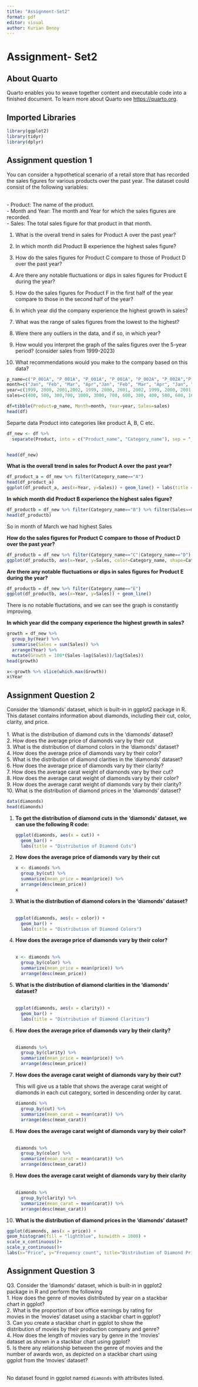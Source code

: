 ---
title: "Assignment-Set2"
format: pdf
editor: visual
author: Kurian Benoy
---

# Assignment- Set2

## About Quarto

Quarto enables you to weave together content and executable code into a finished document. To learn more about Quarto see <https://quarto.org>.

## Imported Libraries

```{r}
library(ggplot2)
library(tidyr)
library(dplyr)
```

## Assignment question 1

You can consider a hypothetical scenario of a retail store that has recorded the sales figures for various products over the past year. The dataset could consist of the following variables:

\
- Product: The name of the product.\
- Month and Year: The month and Year for which the sales figures are recorded.\
- Sales: The total sales figure for that product in that month.

1.  What is the overall trend in sales for Product A over the past year?

2.  In which month did Product B experience the highest sales figure?

3.  How do the sales figures for Product C compare to those of Product D over the past year?

4.  Are there any notable fluctuations or dips in sales figures for Product E during the year?

5.  How do the sales figures for Product F in the first half of the year compare to those in the second half of the year?

6.  In which year did the company experience the highest growth in sales?

7.  What was the range of sales figures from the lowest to the highest?

8.  Were there any outliers in the data, and if so, in which year?

9.  How would you interpret the graph of the sales figures over the 5-year period? (consider sales from 1999-2023)

10. What recommendations would you make to the company based on this data?

```{r}
p_name=c("P_001A", "P_001A", "P_001A", "P_001A", "P_002A", "P_002A","P_002B", "P_002B", "P_002C", "P_002C","P_002C", "P_002C", "P_002D", "P_002D","P_002D", "P_002D", "P_002E", "P_002E","P_002E", "P_002E")
month=c("Jan", "Feb", "Mar", "Apr","Jan", "Feb", "Mar", "Apr", "Jan", "Feb", "Mar", "Apr", "Jan", "Feb", "Mar", "Apr",  "Jan", "Feb", "Mar", "Apr")
year=c(1999, 2000, 2001,2002, 1999, 2000, 2001, 2002, 1999, 2000, 2001, 2002, 1999, 2000, 2001, 2002, 1999, 2000, 2001, 2002)
sales=c(400, 500, 300,700, 1000, 3000, 700, 600, 300, 400, 500, 600, 1000, 500, 200, 2000, 100, 120, 140, 160)

df=tibble(Product=p_name, Month=month, Year=year, Sales=sales)
head(df)
```

Separte data Product into categories like product A, B, C etc.

```{r}
df_new <- df %>%
  separate(Product, into = c("Product_name", "Category_name"), sep = "_") %>%   mutate(Product_name = paste0(substr(Product_name, 1, 1), substr(Category_name, 0,3)), Category_name=substr(Category_name, 4,4))


head(df_new)

```

**What is the overall trend in sales for Product A over the past year?**

```{r}
df_product_a = df_new %>% filter(Category_name=="A")
head(df_product_a)
ggplot(df_product_a, aes(x=Year, y=Sales)) + geom_line() + labs(title = "Sales of Product A over years")
```

**In which month did Product B experience the highest sales figure?**

```{r}
df_productb = df_new %>% filter(Category_name=="B") %>% filter(Sales==max(Sales))
head(df_productb)
```

So in month of March we had highest Sales

**How do the sales figures for Product C compare to those of Product D over the past year?**

```{r}
df_productb = df_new %>% filter(Category_name=="C"|Category_name=="D") %>% filter(Year==2002)
ggplot(df_productb, aes(x=Year, y=Sales, color=Category_name, shape=Category_name)) + geom_point() + labs(title = "sales figures for Product C compare to those of Product D over past year")
```

**Are there any notable fluctuations or dips in sales figures for Product E during the year?**

```{r}
df_productb = df_new %>% filter(Category_name=="E")
ggplot(df_productb, aes(x=Year, y=Sales)) + geom_line()
```

There is no notable fluctations, and we can see the graph is constantly improving.

**In which year did the company experience the highest growth in sales?**

```{r}
growth = df_new %>%
  group_by(Year) %>%
  summarise(Sales = sum(Sales)) %>%
  arrange(Year) %>%
  mutate(Growth = 100*(Sales-lag(Sales))/lag(Sales))
head(growth)
```

```{r}
x<-growth %>% slice(which.max(Growth))
x$Year
```

## Assignment Question 2

Consider the 'diamonds' dataset, which is built-in in ggplot2 package in R. This dataset contains information about diamonds, including their cut, color, clarity, and price.\
\
1. What is the distribution of diamond cuts in the 'diamonds' dataset?\
2. How does the average price of diamonds vary by their cut\
3. What is the distribution of diamond colors in the 'diamonds' dataset?\
4. How does the average price of diamonds vary by their color?\
5. What is the distribution of diamond clarities in the 'diamonds' dataset?\
6. How does the average price of diamonds vary by their clarity?\
7. How does the average carat weight of diamonds vary by their cut?\
8. How does the average carat weight of diamonds vary by their color?\
9. How does the average carat weight of diamonds vary by their clarity?\
10. What is the distribution of diamond prices in the 'diamonds' dataset?

```{r}
data(diamonds)
head(diamonds)
```

1.  **To get the distribution of diamond cuts in the 'diamonds' dataset, we can use the following R code:\
    **

    ```{r}
    ggplot(diamonds, aes(x = cut)) + 
      geom_bar() +
      labs(title = "Distribution of Diamond Cuts")
    ```

2.  **How does the average price of diamonds vary by their cut\
    **

    ```{r}
    x <- diamonds %>%
      group_by(cut) %>%
      summarize(mean_price = mean(price)) %>%
      arrange(desc(mean_price))
    x
    ```

3.  **What is the distribution of diamond colors in the 'diamonds' dataset?\
    \
    **

    ```{r}
    ggplot(diamonds, aes(x = color)) + 
      geom_bar() +
      labs(title = "Distribution of Diamond Colors")
    ```

4.  **How does the average price of diamonds vary by their color?\
    \
    **

    ```{r}
    x <- diamonds %>%
      group_by(color) %>%
      summarize(mean_price = mean(price)) %>%
      arrange(desc(mean_price))
    ```

<!-- -->

5.  **What is the distribution of diamond clarities in the 'diamonds' dataset?\
    \
    **

    ```{r}
    ggplot(diamonds, aes(x = clarity)) + 
      geom_bar() +
      labs(title = "Distribution of Diamond Clarities")

    ```

6.  **How does the average price of diamonds vary by their clarity?\
    \
    **

    ```{r}
    diamonds %>%
      group_by(clarity) %>%
      summarize(mean_price = mean(price)) %>%
      arrange(desc(mean_price))

    ```

7.  **How does the average carat weight of diamonds vary by their cut?\
    **

    This will give us a table that shows the average carat weight of diamonds in each cut category, sorted in descending order by carat.

    ```{r}
    diamonds %>%
      group_by(cut) %>%
      summarize(mean_carat = mean(carat)) %>%
      arrange(desc(mean_carat))


    ```

8.  **How does the average carat weight of diamonds vary by their color?\
    \
    **

    ```{r}
    diamonds %>%
      group_by(color) %>%
      summarize(mean_carat = mean(carat)) %>%
      arrange(desc(mean_carat))


    ```

9.  **How does the average carat weight of diamonds vary by their clarity\
    \
    **

    ```{r}
    diamonds %>%
      group_by(clarity) %>%
      summarize(mean_carat = mean(carat)) %>%
      arrange(desc(mean_carat))


    ```

10. **What is the distribution of diamond prices in the 'diamonds' dataset?**

```{r}
ggplot(diamonds, aes(x = price)) + 
geom_histogram(fill = "lightblue", binwidth = 1000) +
scale_x_continuous()+
scale_y_continuous()+
labs(x="Price", y="Frequency count", title="Distribution of Diamond Prices")
```

## Assignment Question 3

Q3. Consider the 'diamonds' dataset, which is built-in in ggplot2\
package in R and perform the following\
1. How does the genre of movies distributed by year on a stackbar\
chart in ggplot?\
2. What is the proportion of box office earnings by rating for\
movies in the 'movies' dataset using a stackbar chart in ggplot?\
3. Can you create a stackbar chart in ggplot to show the\
distribution of movies by their production company and genre?\
4. How does the length of movies vary by genre in the 'movies'\
dataset as shown in a stackbar chart using ggplot?\
5. Is there any relationship between the genre of movies and the\
number of awards won, as depicted on a stackbar chart using\
ggplot from the 'movies' dataset?\
\

No dataset found in ggplot named `diamonds` with attributes listed.
